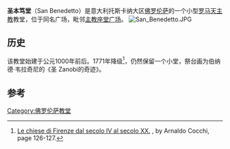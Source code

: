 '''圣本笃堂'''（San Benedetto）是意大利托斯卡纳大区[[佛罗伦萨|佛罗伦萨]]的一个小型[[罗马天主教|罗马天主教]]教堂，位于同名广场，毗邻[[主教座堂广场_(佛罗伦萨)|主教座堂广场]]。
[[File:San_Benedetto.JPG|thumb]]

==历史==
该教堂始建于公元1000年前后。1771年降级<ref>[https://books.google.com/books?id=Qh5AAAAAYAAJ Le chiese di Firenze dal secolo IV al secolo XX.] {{Wayback|url=https://books.google.com/books?id=Qh5AAAAAYAAJ |date=20160527031626 }}, by Arnaldo Cocchi, page 126-127.</ref>，仍然保留一个小堂，祭台画为伯纳德·韦拉奇尼的《圣 Zanobi的奇迹》。

{{Coord|43.772256|11.257169|format=dms|type:landmark_region:IT|display=title}}
==参考==
{{reflist}}
[[Category:佛罗伦萨教堂|Category:佛罗伦萨教堂]]